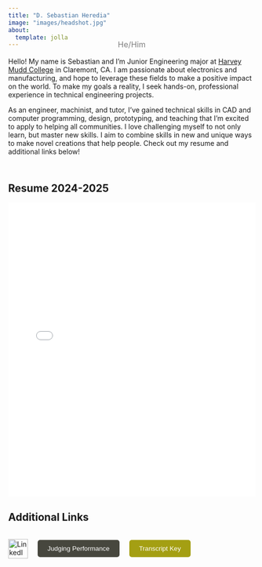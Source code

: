 ```yaml
---
title: "D. Sebastian Heredia"
image: "images/headshot.jpg"
about:
  template: jolla
---
```


<p style="text-align: center; font-size: 1rem; color: gray; margin-top: -2rem; margin-bottom: 1rem;">
  He/Him
</p>

<p class="justified-indent"> 
    Hello! My name is Sebastian and I’m Junior Engineering 
    major at [Harvey Mudd College](https://www.hmc.edu) in Claremont, CA. I am passionate about electronics 
    and manufacturing, and hope to leverage these fields to make a positive impact on 
    the world. To make my goals a reality, I seek hands-on, professional experience in 
    technical engineering projects. 
</p>

<p class="justified-indent"> 
    As an engineer, machinist, and tutor, I’ve gained technical skills in CAD and computer 
    programming, design, prototyping, and teaching that I’m excited to apply to helping all communities.
    I love challenging myself to not only learn, but master new skills. I aim to combine skills in 
    new and unique ways to make novel creations that help people. Check out my resume and additional 
    links below! 
</p>

<div style="height: 10px;"></div>

## Resume 2024-2025

<iframe src="documents/HERDIA_CV_Fixed.pdf" width="100%" height="600px" style="border:none;"></iframe>

## Additional Links

::: {.flex-container style="display: flex; gap: 20px; align-items: center;"}
<a href="https://www.linkedin.com/in/sebastian-heredia4/" target="_blank">
    <img src="https://cdn-icons-png.flaticon.com/512/174/174857.png" alt="LinkedIn" style="width:40px; height:40px;">
</a>

<a href="documents/judgingperformance.pdf" target="_blank">
    <button style="padding: 10px 20px; background-color: rgb(71, 71, 62); color: white; border: none; border-radius: 5px; cursor: pointer;">
        Judging Performance
    </button>  
</a>

<a href="documents/transcriptkey.pdf" target="_blank">
    <button style="padding: 10px 20px; background-color: rgb(164, 159, 19); color: white; border: none; border-radius: 5px; cursor: pointer;">
        Transcript Key
    </button>  
</a>
:::

